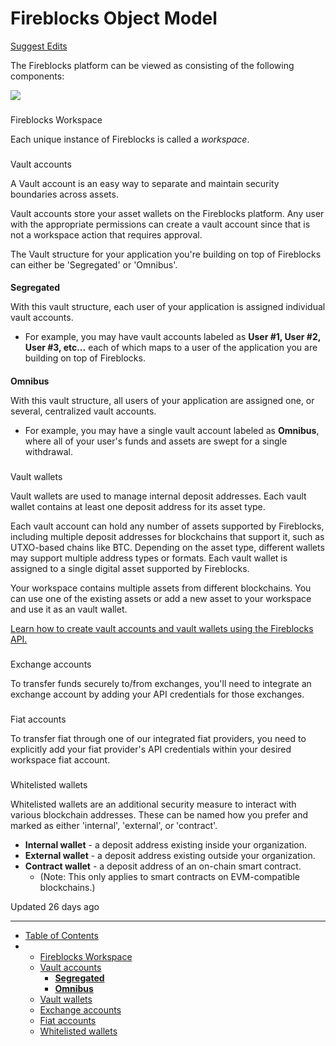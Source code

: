 # Fireblocks Object Model

[Suggest Edits](/edit/object-model)

The Fireblocks platform can be viewed as consisting of the following components:

![](https://files.readme.io/29869aa-FB_Object_Model_.jpg)

### 

Fireblocks Workspace

[](#fireblocks-workspace)

Each unique instance of Fireblocks is called a _workspace_.

  

### 

Vault accounts

[](#vault-accounts)

A Vault account is an easy way to separate and maintain security boundaries across assets.

Vault accounts store your asset wallets on the Fireblocks platform. Any user with the appropriate permissions can create a vault account since that is not a workspace action that requires approval.

The Vault structure for your application you're building on top of Fireblocks can either be 'Segregated' or 'Omnibus'.

#### 

**Segregated**

[](#segregated)

With this vault structure, each user of your application is assigned individual vault accounts.

*   For example, you may have vault accounts labeled as **User #1, User #2, User #3, etc...** each of which maps to a user of the application you are building on top of Fireblocks.

#### 

**Omnibus**

[](#omnibus)

With this vault structure, all users of your application are assigned one, or several, centralized vault accounts.

*   For example, you may have a single vault account labeled as **Omnibus**, where all of your user's funds and assets are swept for a single withdrawal.

  

### 

Vault wallets

[](#vault-wallets)

Vault wallets are used to manage internal deposit addresses. Each vault wallet contains at least one deposit address for its asset type.

Each vault account can hold any number of assets supported by Fireblocks, including multiple deposit addresses for blockchains that support it, such as UTXO-based chains like BTC. Depending on the asset type, different wallets may support multiple address types or formats. Each vault wallet is assigned to a single digital asset supported by Fireblocks.

Your workspace contains multiple assets from different blockchains. You can use one of the existing assets or add a new asset to your workspace and use it as an vault wallet.

[Learn how to create vault accounts and vault wallets using the Fireblocks API.](/docs/create-direct-custody-wallets)

  

### 

Exchange accounts

[](#exchange-accounts)

To transfer funds securely to/from exchanges, you'll need to integrate an exchange account by adding your API credentials for those exchanges.

  

### 

Fiat accounts

[](#fiat-accounts)

To transfer fiat through one of our integrated fiat providers, you need to explicitly add your fiat provider's API credentials within your desired workspace fiat account.

  

### 

Whitelisted wallets

[](#whitelisted-wallets)

Whitelisted wallets are an additional security measure to interact with various blockchain addresses. These can be named how you prefer and marked as either 'internal', 'external', or 'contract'.

*   **Internal wallet** - a deposit address existing inside your organization.
*   **External wallet** - a deposit address existing outside your organization.
*   **Contract wallet** - a deposit address of an on-chain smart contract.
    *   (Note: This only applies to smart contracts on EVM-compatible blockchains.)

Updated 26 days ago

* * *

*   [Table of Contents](#)
*   *   [Fireblocks Workspace](#fireblocks-workspace)
    *   [Vault accounts](#vault-accounts)
        *   [**Segregated**](#segregated)
        *   [**Omnibus**](#omnibus)
    *   [Vault wallets](#vault-wallets)
    *   [Exchange accounts](#exchange-accounts)
    *   [Fiat accounts](#fiat-accounts)
    *   [Whitelisted wallets](#whitelisted-wallets)
